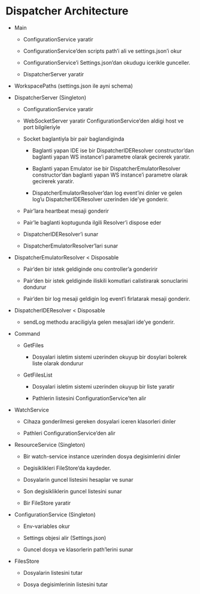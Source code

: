 # Dispatcher Architecture

- Main

  - ConfigurationService yaratir

  - ConfigurationService’den scripts path’i ali ve settings.json’i okur

  - ConfigurationService’i Settings.json’dan okudugu icerikle gunceller.

  - DispatcherServer yaratir

- WorkspacePaths (settings.json ile ayni schema)

- DispatcherServer (Singleton)

  - ConfigurationService yaratir

  - WebSocketServer yaratir ConfigurationService’den aldigi host ve port bilgileriyle

  - Socket baglantiyla bir pair baglandiginda 

    - Baglanti yapan IDE ise bir DispatcherIDEResolver constructor’dan baglanti yapan WS instance’i parametre olarak gecirerek yaratir.

    - Baglanti yapan Emulator ise bir DispatcherEmulatorResolver constructor’dan baglanti yapan WS instance’i parametre olarak gecirerek yaratir.

    - DispatcherEmulatorResolver’dan log event’ini dinler ve gelen log’u DispatcherIDEResolver uzerinden ide’ye gonderir.

  - Pair’lara heartbeat mesaji gonderir

  - Pair’le baglanti koptugunda ilgili Resolver’i dispose eder

  - DispatcherIDEResolver’i sunar

  - DispatcherEmulatorResolver’lari sunar

- DispatcherEmulatorResolver < Disposable

  - Pair’den bir istek geldiginde onu controller’a gonderirir

  - Pair’den bir istek geldiginde iliskili komutlari calistirarak sonuclarini dondurur

  - Pair’den bir log mesaji geldigin log event’i firlatarak mesaji gonderir.

- DispatcherIDEResolver  < Disposable

  - sendLog methodu araciligiyla gelen mesajlari ide’ye gonderir.

- Command

  - GetFiles

    - Dosyalari isletim sistemi uzerinden okuyup bir dosylari bolerek liste olarak dondurur

  - GetFilesList

    - Dosyalari isletim sistemi uzerinden okuyup bir liste yaratir

    - Pathlerin listesini ConfigurationService’ten alir

- WatchService

  - Cihaza gonderilmesi gereken dosyalari iceren klasorleri dinler

  - Pathleri ConfigurationService’den alir

- ResourceService (Singleton)

  - Bir watch-service instance uzerinden dosya degisimlerini dinler

  - Degisiklikleri FileStore’da kaydeder.

  - Dosyalarin guncel listesini hesaplar ve sunar

  - Son degisikliklerin guncel listesini sunar

  - Bir FileStore yaratir

- ConfigurationService (Singleton)

  - Env-variables okur

  - Settings objesi alir (Settings.json)

  - Guncel dosya ve klasorlerin path’lerini sunar

- FilesStore

  - Dosyalarin listesini tutar

  - Dosya degisimlerinin listesini tutar